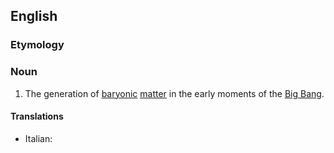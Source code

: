 ==English==

===Etymology===
{{confix|en|baryo|genesis}}

===Noun===
{{wikipedia}}
{{en-noun|-}}

# {{lb|en|physics|astronomy}} The generation of [[baryonic]] [[matter]] in the early moments of the [[Big Bang]].

====Translations====
{{trans-top|generation of baryonic matter}}
* Italian: {{t|it|bariogenesi|f}}
{{trans-mid}}
{{trans-bottom}}